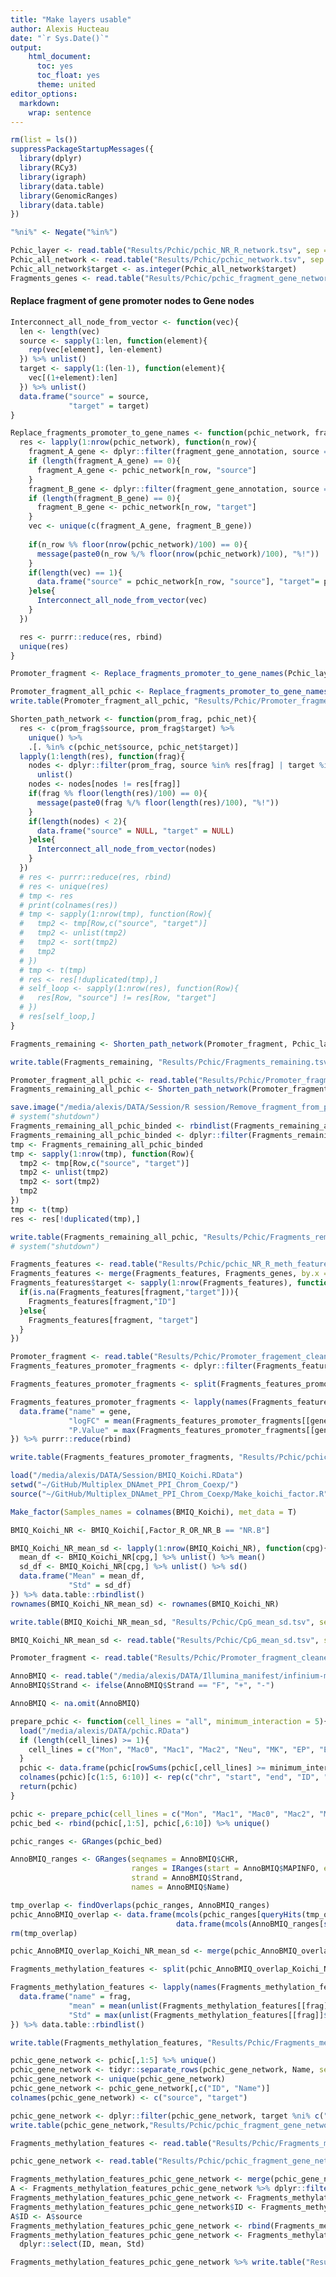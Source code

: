 ```yaml
---
title: "Make layers usable"
author: Alexis Hucteau
date: "`r Sys.Date()`"
output:
    html_document:
      toc: yes
      toc_float: yes
      theme: united
editor_options:
  markdown:
    wrap: sentence
---
```


```r
rm(list = ls())
suppressPackageStartupMessages({
  library(dplyr)
  library(RCy3)
  library(igraph)
  library(data.table)
  library(GenomicRanges)
  library(data.table)
})

"%ni%" <- Negate("%in%")
```

```r
Pchic_layer <- read.table("Results/Pchic/pchic_NR_R_network.tsv", sep = "\t", header = T)
Pchic_all_network <- read.table("Results/Pchic/pchic_network.tsv", sep = "\t", header = T)
Pchic_all_network$target <- as.integer(Pchic_all_network$target)
Fragments_genes <- read.table("Results/Pchic/pchic_fragment_gene_network.tsv", sep = "\t", header = T)
```

#### Replace fragment of gene promoter nodes to Gene nodes

```r
Interconnect_all_node_from_vector <- function(vec){
  len <- length(vec)
  source <- sapply(1:len, function(element){
    rep(vec[element], len-element)
  }) %>% unlist()
  target <- sapply(1:(len-1), function(element){
    vec[(1+element):len]
  }) %>% unlist()
  data.frame("source" = source,
             "target" = target)
}

Replace_fragments_promoter_to_gene_names <- function(pchic_network, fragment_gene_annotation){
  res <- lapply(1:nrow(pchic_network), function(n_row){
    fragment_A_gene <- dplyr::filter(fragment_gene_annotation, source == pchic_network[n_row, "source"]) %>% .$target
    if (length(fragment_A_gene) == 0){
      fragment_A_gene <- pchic_network[n_row, "source"]
    }
    fragment_B_gene <- dplyr::filter(fragment_gene_annotation, source == pchic_network[n_row, "target"]) %>% .$target
    if (length(fragment_B_gene) == 0){
      fragment_B_gene <- pchic_network[n_row, "target"]
    }
    vec <- unique(c(fragment_A_gene, fragment_B_gene))
    
    if(n_row %% floor(nrow(pchic_network)/100) == 0){
      message(paste0(n_row %/% floor(nrow(pchic_network)/100), "%!"))
    }
    if(length(vec) == 1){
      data.frame("source" = pchic_network[n_row, "source"], "target"= pchic_network[n_row, "target"])
    }else{
      Interconnect_all_node_from_vector(vec)
    }
  })

  res <- purrr::reduce(res, rbind)
  unique(res)
}
```

```r
Promoter_fragment <- Replace_fragments_promoter_to_gene_names(Pchic_layer, Fragments_genes)
```

```r
Promoter_fragment_all_pchic <- Replace_fragments_promoter_to_gene_names(Pchic_all_network, Fragments_genes)
write.table(Promoter_fragment_all_pchic, "Results/Pchic/Promoter_fragment_all_pchic.tsv", sep = "\t", row.names = F, quote = F)
```

```r
Shorten_path_network <- function(prom_frag, pchic_net){
  res <- c(prom_frag$source, prom_frag$target) %>%
    unique() %>%
    .[. %in% c(pchic_net$source, pchic_net$target)]
  lapply(1:length(res), function(frag){
    nodes <- dplyr::filter(prom_frag, source %in% res[frag] | target %in% res[frag]) %>% 
      unlist()
    nodes <- nodes[nodes != res[frag]]
    if(frag %% floor(length(res)/100) == 0){
      message(paste0(frag %/% floor(length(res)/100), "%!"))
    }
    if(length(nodes) < 2){
      data.frame("source" = NULL, "target" = NULL)
    }else{
      Interconnect_all_node_from_vector(nodes)
    }
  })
  # res <- purrr::reduce(res, rbind)
  # res <- unique(res)
  # tmp <- res 
  # print(colnames(res))
  # tmp <- sapply(1:nrow(tmp), function(Row){
  #   tmp2 <- tmp[Row,c("source", "target")]
  #   tmp2 <- unlist(tmp2)
  #   tmp2 <- sort(tmp2)
  #   tmp2
  # })
  # tmp <- t(tmp)
  # res <- res[!duplicated(tmp),]
  # self_loop <- sapply(1:nrow(res), function(Row){
  #   res[Row, "source"] != res[Row, "target"]
  # })
  # res[self_loop,]
}
```

```r
Fragments_remaining <- Shorten_path_network(Promoter_fragment, Pchic_layer)

write.table(Fragments_remaining, "Results/Pchic/Fragments_remaining.tsv", sep = "\t", quote = F, row.names = F)
```

```r
Promoter_fragment_all_pchic <- read.table("Results/Pchic/Promoter_fragment_all_pchic.tsv", sep = "\t", header = T)
Fragments_remaining_all_pchic <- Shorten_path_network(Promoter_fragment_all_pchic, Pchic_all_network)

save.image("/media/alexis/DATA/Session/R session/Remove_fragment_from_pchic.RData")
# system("shutdown")
Fragments_remaining_all_pchic_binded <- rbindlist(Fragments_remaining_all_pchic)
Fragments_remaining_all_pchic_binded <- dplyr::filter(Fragments_remaining_all_pchic_binded, source != target)
tmp <- Fragments_remaining_all_pchic_binded 
tmp <- sapply(1:nrow(tmp), function(Row){
  tmp2 <- tmp[Row,c("source", "target")]
  tmp2 <- unlist(tmp2)
  tmp2 <- sort(tmp2)
  tmp2
})
tmp <- t(tmp)
res <- res[!duplicated(tmp),]

write.table(Fragments_remaining_all_pchic, "Results/Pchic/Fragments_remaining_all_pchic.tsv", sep = "\t", quote = F, row.names = F)
# system("shutdown")
```


```r
Fragments_features <- read.table("Results/Pchic/pchic_NR_R_meth_features.tsv", header = T)
Fragments_features <- merge(Fragments_features, Fragments_genes, by.x = "ID", by.y = "source", all.x = T)
Fragments_features$target <- sapply(1:nrow(Fragments_features), function(fragment){
  if(is.na(Fragments_features[fragment,"target"])){
    Fragments_features[fragment,"ID"]
  }else{
    Fragments_features[fragment, "target"]
  }
})

Promoter_fragment <- read.table("Results/Pchic/Promoter_fragement_cleaned.tsv", sep = "\t", header = T)
Fragments_features_promoter_fragments <- dplyr::filter(Fragments_features, target %in% Promoter_fragment$source | target %in% Promoter_fragment$target)

Fragments_features_promoter_fragments <- split(Fragments_features_promoter_fragments, Fragments_features_promoter_fragments$target)

Fragments_features_promoter_fragments <- lapply(names(Fragments_features_promoter_fragments), function(gene){
  data.frame("name" = gene, 
             "logFC" = mean(Fragments_features_promoter_fragments[[gene]]$logFC), 
             "P.Value" = max(Fragments_features_promoter_fragments[[gene]]$P.Value))
}) %>% purrr::reduce(rbind)

write.table(Fragments_features_promoter_fragments, "Results/Pchic/pchic_NR_R_meth_features_promoter_fragments_features.tsv", sep = "\t", quote = F, row.names = F)
```

```r
load("/media/alexis/DATA/Session/BMIQ_Koichi.RData")
setwd("~/GitHub/Multiplex_DNAmet_PPI_Chrom_Coexp/")
source("~/GitHub/Multiplex_DNAmet_PPI_Chrom_Coexp/Make_koichi_factor.R")

Make_factor(Samples_names = colnames(BMIQ_Koichi), met_data = T)

BMIQ_Koichi_NR <- BMIQ_Koichi[,Factor_R_OR_NR_B == "NR.B"]

BMIQ_Koichi_NR_mean_sd <- lapply(1:nrow(BMIQ_Koichi_NR), function(cpg){
  mean_df <- BMIQ_Koichi_NR[cpg,] %>% unlist() %>% mean()
  sd_df <- BMIQ_Koichi_NR[cpg,] %>% unlist() %>% sd()
  data.frame("Mean" = mean_df,
             "Std" = sd_df)
}) %>% data.table::rbindlist()
rownames(BMIQ_Koichi_NR_mean_sd) <- rownames(BMIQ_Koichi_NR)

write.table(BMIQ_Koichi_NR_mean_sd, "Results/Pchic/CpG_mean_sd.tsv", sep = "\t", row.names = T, quote = T)
```

```r
BMIQ_Koichi_NR_mean_sd <- read.table("Results/Pchic/CpG_mean_sd.tsv", sep = "\t", row.names = 1)

Promoter_fragment <- read.table("Results/Pchic/Promoter_fragment_cleaned.tsv", sep = "\t", header = T)

AnnoBMIQ <- read.table("/media/alexis/DATA/Illumina_manifest/infinium-methylationepic.tsv", header = T)
AnnoBMIQ$Strand <- ifelse(AnnoBMIQ$Strand == "F", "+", "-")

AnnoBMIQ <- na.omit(AnnoBMIQ)

prepare_pchic <- function(cell_lines = "all", minimum_interaction = 5){
  load("/media/alexis/DATA/pchic.RData")
  if (length(cell_lines) >= 1){
    cell_lines = c("Mon", "Mac0", "Mac1", "Mac2", "Neu", "MK", "EP", "Ery", "FoeT", "nCD4", "tCD4", "aCD4", "naCD4", "nCD8", "tCD8", "nB", "tB")
  }
  pchic <- data.frame(pchic[rowSums(pchic[,cell_lines] >= minimum_interaction) >= 1, 1:10]) %>% na.omit(.)
  colnames(pchic)[c(1:5, 6:10)] <- rep(c("chr", "start", "end", "ID", "Name"), 2)
  return(pchic)
}

pchic <- prepare_pchic(cell_lines = c("Mon", "Mac1", "Mac0", "Mac2", "MK", "Ery", "EP"))
pchic_bed <- rbind(pchic[,1:5], pchic[,6:10]) %>% unique()
```

```r
pchic_ranges <- GRanges(pchic_bed)

AnnoBMIQ_ranges <- GRanges(seqnames = AnnoBMIQ$CHR,
                           ranges = IRanges(start = AnnoBMIQ$MAPINFO, end = AnnoBMIQ$MAPINFO+1),
                           strand = AnnoBMIQ$Strand,
                           names = AnnoBMIQ$Name)

tmp_overlap <- findOverlaps(pchic_ranges, AnnoBMIQ_ranges)
pchic_AnnoBMIQ_overlap <- data.frame(mcols(pchic_ranges[queryHits(tmp_overlap)]),
                                     data.frame(mcols(AnnoBMIQ_ranges[subjectHits(tmp_overlap),])))
rm(tmp_overlap)
```


```r
pchic_AnnoBMIQ_overlap_Koichi_NR_mean_sd <- merge(pchic_AnnoBMIQ_overlap, BMIQ_Koichi_NR_mean_sd, by.x = "names", by.y = 0)

Fragments_methylation_features <- split(pchic_AnnoBMIQ_overlap_Koichi_NR_mean_sd, pchic_AnnoBMIQ_overlap_Koichi_NR_mean_sd$ID)

Fragments_methylation_features <- lapply(names(Fragments_methylation_features), function(frag){
  data.frame("name" = frag, 
             "mean" = mean(unlist(Fragments_methylation_features[[frag]]$Mean)), 
             "Std" = max(unlist(Fragments_methylation_features[[frag]]$Std)))
}) %>% data.table::rbindlist()

write.table(Fragments_methylation_features, "Results/Pchic/Fragments_methylations_betavalues.tsv", sep = "\t", row.names = F)
```

```r
pchic_gene_network <- pchic[,1:5] %>% unique()
pchic_gene_network <- tidyr::separate_rows(pchic_gene_network, Name, sep = ";")
pchic_gene_network <- unique(pchic_gene_network)
pchic_gene_network <- pchic_gene_network[,c("ID", "Name")]
colnames(pchic_gene_network) <- c("source", "target")

pchic_gene_network <- dplyr::filter(pchic_gene_network, target %ni% c("snoU13", "Y_RNA"))
write.table(pchic_gene_network,"Results/Pchic/pchic_fragment_gene_network.tsv", sep = "\t", row.names = F, quote = F)
```


```r
Fragments_methylation_features <- read.table("Results/Pchic/Fragments_methylations_betavalues.tsv", sep = "\t", header = T)

pchic_gene_network <- read.table("Results/Pchic/pchic_fragment_gene_network.tsv", sep = "\t", header = T)

Fragments_methylation_features_pchic_gene_network <- merge(pchic_gene_network, Fragments_methylation_features, by.x = "source", by.y = "name", all.y = T)
A <- Fragments_methylation_features_pchic_gene_network %>% dplyr::filter(is.na(target))
Fragments_methylation_features_pchic_gene_network <- Fragments_methylation_features_pchic_gene_network %>% dplyr::filter(!is.na(target))
Fragments_methylation_features_pchic_gene_network$ID <- Fragments_methylation_features_pchic_gene_network$target
A$ID <- A$source
Fragments_methylation_features_pchic_gene_network <- rbind(Fragments_methylation_features_pchic_gene_network, A)
Fragments_methylation_features_pchic_gene_network <- Fragments_methylation_features_pchic_gene_network %>% 
  dplyr::select(ID, mean, Std)

Fragments_methylation_features_pchic_gene_network %>% write.table("Results/Pchic/Fragments_methylation_features_pchic_gene_network.tsv", sep = "\t", row.names = F, quote = F)
```



